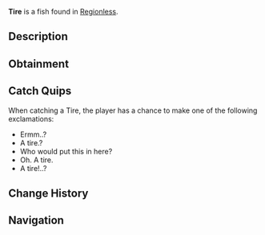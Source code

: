 {{FishInfobox
|image          = Tire.png
|rarity         = Trash
|sea            = First Sea
|location       = [[Regionless]]
|sublocation    = 
|sources        = Crab Cage, Fishing Rod
|radar_location = 
|xp             = 10
|weather        = 
|time           = 
|season         = 
|bait           = Magnet
|base_weight    = 11
|base_value     = 20
|weight_range   = 0
|base_chance    = 17
|base_resil     = 130
}}
'''Tire''' is a {{Rarity|Trash}} fish found in [[Regionless]].

== Description ==
{{Description|Who would leave this in an ocean? Seems to be in great condition too. A common tire for cars and pickup trucks.|Bestiary Entry}}

== Obtainment ==
{{Description|Find it in cheap bodies of water.|Bestiary Hint}}
{{Fish Availability|
Ancient Archives
Ancient Isle/Algae Hunt
Ancient Isle/Surrounding Ocean
Apex Fish Hunt/Mosslurker
Atlantis/Ancient Kraken Hunt
Atlantis/Ethereal Abyss
Atlantis/Kraken Hunt
Atlantis/Kraken Pool
Atlantis/Poseidon Temple
Atlantis/Sunken Depths
Atlantis/Surrounding Ocean
Atlantis/Zeus's Rod Room
Cryogenic Canal
FischFright/Frightful Pool
Forsaken Shores/Algae Hunt
Forsaken Shores/Coral Reef
Forsaken Shores/Freshwater Pond
Forsaken Shores/Surrounding Ocean
Frigid Cavern
Glacial Grotto
Golden Tide
Grand Reef
Keepers Altar
LEGO Pool/Studolodon Hunt
Lovestorm/Normal
Lovestorm/Supercharged
Lucky Event/Blarney McBreeze
Lucky Event/O'Mango Goldgrin
Lucky Event/Plumrick O'Luck
Lucky Event/Rowdy McCharm
Lucky Event/Sunny O'Coin
Megalodon Hunt/Eclipse and Weekend
Megalodon Hunt/Normal
Moosewood/Freshwater Pond
Moosewood/Seaweed and Mini-Island
Moosewood/Surrounding Ocean
Mushgrove Swamp/Algae Hunt
Northern Summit/Surrounding Ocean
Ocean
Ocean/Deep Ocean
Ocean/Hidden Scallop Abundance
Ocean/Strange Whirlpool
Ocean/The Arch
Orca Migration/Ancient
Orca Migration/Normal
Overgrowth Caves
Snowcap Island/Algae Hunt
Snowcap Island/Surrounding Ocean
Sunstone Island/Crate Cave
Whale Migration/Moby
Whale Migration/Normal
|top_rods      = 
Fast Rod\174634.31\174634.31;
Firefly Rod\173656.34\173656.34;
Astralhook Rod\173263.18\173263.18;
No-Life Rod\170676.42\170676.42;
Seraphic Rod\170004.52\170004.52;
Heaven's Rod\110123.49\126133.43;
Magnet Rod\133969.9\147228.17;
Ethereal Prism Rod\168801.86\168801.86;
Challenger's Rod\155607.27\155607.27;
Rod Of The Forgotten Fang\155238.03\155238.03;
Verdant Shear Rod\145472.07\145472.07;
Zeus Rod\145099.07\145099.07;
Rod Of The Depths\141425.53\141425.53;
Blazebringer Rod\137005.98\137005.98;
Depthseeker Rod\132722.07\132722.07;
Rod Of The Exalted One\132586.44\132586.44;
Avalanche Rod\119327.79\119327.79;
Free Spirit Rod\118686.67\118686.67;
Trident Rod\118144.11\118144.11;
Volcanic Rod\110206.12\110206.12;
Steady Rod\92245.74\92245.74
|recommended   = No-Life Rod
}}

== Catch Quips ==
When catching a Tire, the player has a chance to make one of the following exclamations:
* Ermm..?
* A tire.?
* Who would put this in here?
* Oh. A tire.
* A tire!..?

== Change History ==
{{Change History|{{subst:Current Version}}}}

== Navigation ==
{{Fish Navbox|Regionless}}